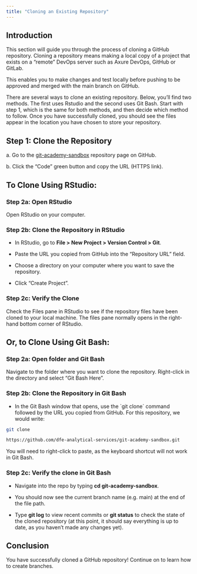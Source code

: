 ```yaml
---
title: "Cloning an Existing Repository"
---
```


## Introduction

This section will guide you through the process of cloning a GitHub repository. Cloning a repository means making a local copy of a project that exists on a "remote" DevOps server such as Axure DevOps, GitHub or GitLab.

This enables you to make changes and test locally before pushing to be approved and merged with the main branch on GitHub.

There are several ways to clone an existing repository. Below, you'll find two methods. The first uses Rstudio and the second uses Git Bash. Start with step 1, which is the same for both methods, and then decide which method to follow. Once you have successfully cloned, you should see the files appear in the location you have chosen to store your repository.

## Step 1: Clone the Repository

a\. Go to the [git-academy-sandbox](https://github.com/dfe-analytical-services/git-academy-sandbox) repository page on GitHub.

b\. Click the "Code" green button and copy the URL (HTTPS link).

::: panel-tabset
## To Clone Using RStudio:

### Step 2a: Open RStudio

Open RStudio on your computer.

### Step 2b: Clone the Repository in RStudio

-   In RStudio, go to **File \> New Project \> Version Control \> Git**.

-   Paste the URL you copied from GitHub into the "Repository URL" field.

-   Choose a directory on your computer where you want to save the repository.

-   Click "Create Project".

### Step 2c: Verify the Clone

Check the Files pane in RStudio to see if the repository files have been cloned to your local machine. The files pane normally opens in the right-hand bottom corner of RStudio.

## Or, to Clone Using Git Bash:

### Step 2a: Open folder and Git Bash

Navigate to the folder where you want to clone the repository. Right-click in the directory and select "Git Bash Here".

### Step 2b: Clone the Repository in Git Bash

-   In the Git Bash window that opens, use the \`git clone\` command followed by the URL you copied from GitHub. For this repository, we would write:

``` bash
git clone

https://github.com/dfe-analytical-services/git-academy-sandbox.git
```

You will need to right-click to paste, as the keyboard shortcut will not work in Git Bash.

### Step 2c: Verify the clone in Git Bash

-   Navigate into the repo by typing **cd git-academy-sandbox**.

-   You should now see the current branch name (e.g. main) at the end of the file path.

-   Type **git log** to view recent commits or **git status** to check the state of the cloned repository (at this point, it should say everything is up to date, as you haven't made any changes yet).
:::

## Conclusion

You have successfully cloned a GitHub repository! Continue on to learn how to create branches.
